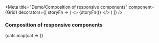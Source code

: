 
<Meta
  title="Demo/Composition of responsive components"
  component={Grid}
  decorators={[
    storyFn => (
      <>
        <Sprites />
        {storyFn()}
      </>
    )
  ]}
/>

### Composition of responsive components

<Story name="Grid">
  <DemoResizer init='240px'>
    <Grid>
      {cats.map(cat => <ItemCard key={cat.title} {...cat} />)}
    </Grid>
  </DemoResizer>
</Story>
